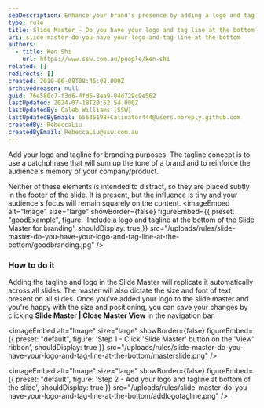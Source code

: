 ```yaml
---
seoDescription: Enhance your brand's presence by adding a logo and tagline to the Slide Master for consistent branding across all slides.
type: rule
title: Slide Master - Do you have your logo and tag line at the bottom?
uri: slide-master-do-you-have-your-logo-and-tag-line-at-the-bottom
authors:
  - title: Ken Shi
    url: https://www.ssw.com.au/people/ken-shi
related: []
redirects: []
created: 2010-06-08T08:45:02.000Z
archivedreason: null
guid: 76e580c7-f3d6-4fd6-8ea9-04d729c9e562
lastUpdated: 2024-07-18T20:52:54.000Z
lastUpdatedBy: Caleb Williams [SSW]
lastUpdatedByEmail: 65635198+Calinator444@users.noreply.github.com
createdBy: RebeccaLiu
createdByEmail: RebeccaLiu@ssw.com.au
---
```


Add your logo and tagline for branding purposes. The tagline concept is to use a catchphrase that will sum up the tone of a brand and to reinforce the audience's memory of your company/product.

Neither of these elements is intended to distract, so they are placed subtly in the footer of the slide. It is present, but the influence is tiny and your audience's focus will remain squarely on the content.
<imageEmbed
  alt="Image"
  size="large"
  showBorder={false}
  figureEmbed={{
    preset: "goodExample",
    figure: 'Include a logo and tagline at the bottom of the Slide Master for branding',
    shouldDisplay: true
  }}
  src="/uploads/rules/slide-master-do-you-have-your-logo-and-tag-line-at-the-bottom/goodbranding.jpg"
/>

### How to do it

Adding the tagline and logo in the Slide Master will replicate it automatically across all slides. The master will also dictate the size and font of text present on all slides. Once you've added your logo to the slide master and you're happy with the size and positioning, you can save your changes by clicking **Slide Master | Close Master View** in the navigation bar.


<imageEmbed
  alt="Image"
  size="large"
  showBorder={false}
  figureEmbed={{
    preset: "default",
    figure: 'Step 1 - Click \'Slide Master\' button on the \'View\' ribbon',
    shouldDisplay: true
  }}
  src="/uploads/rules/slide-master-do-you-have-your-logo-and-tag-line-at-the-bottom/masterslide.png"
/>


<imageEmbed
  alt="Image"
  size="large"
  showBorder={false}
  figureEmbed={{
    preset: "default",
    figure: 'Step 2 - Add your logo and tagline at bottom of the slide',
    shouldDisplay: true
  }}
  src="/uploads/rules/slide-master-do-you-have-your-logo-and-tag-line-at-the-bottom/addlogotagline.png"
/>
